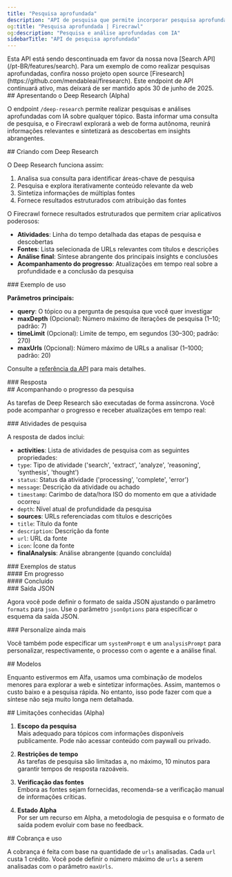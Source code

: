 ```yaml
---
title: "Pesquisa aprofundada"
description: "API de pesquisa que permite incorporar pesquisa aprofundada aos seus próprios aplicativos"
og:title: "Pesquisa aprofundada | Firecrawl"
og:description: "Pesquisa e análise aprofundadas com IA"
sidebarTitle: "API de pesquisa aprofundada"
---
```



<Warning>
  Esta API está sendo descontinuada em favor da nossa nova [Search API](/pt-BR/features/search). Para um exemplo de como realizar pesquisas aprofundadas, confira nosso projeto open source [Firesearch](https://github.com/mendableai/firesearch). Este endpoint de API continuará ativo, mas deixará de ser mantido após 30 de junho de 2025.
</Warning>

<div id="introducing-deep-research-alpha">
  ## Apresentando o Deep Research (Alpha)
</div>

O endpoint `/deep-research` permite realizar pesquisas e análises aprofundadas com IA sobre qualquer tópico. Basta informar uma consulta de pesquisa, e o Firecrawl explorará a web de forma autônoma, reunirá informações relevantes e sintetizará as descobertas em insights abrangentes.

<div id="building-with-deep-research">
  ## Criando com Deep Research
</div>

O Deep Research funciona assim:

1. Analisa sua consulta para identificar áreas-chave de pesquisa
2. Pesquisa e explora iterativamente conteúdo relevante da web
3. Sintetiza informações de múltiplas fontes
4. Fornece resultados estruturados com atribuição das fontes

O Firecrawl fornece resultados estruturados que permitem criar aplicativos poderosos:

* **Atividades**: Linha do tempo detalhada das etapas de pesquisa e descobertas
* **Fontes**: Lista selecionada de URLs relevantes com títulos e descrições
* **Análise final**: Síntese abrangente dos principais insights e conclusões
* **Acompanhamento do progresso**: Atualizações em tempo real sobre a profundidade e a conclusão da pesquisa

<div id="example-usage">
  ### Exemplo de uso
</div>

<CodeGroup>
  <DeepResearchPython />

  <DeepResearchNode />

  <DeepResearchCURL />
</CodeGroup>

**Parâmetros principais:**

* **query**: O tópico ou a pergunta de pesquisa que você quer investigar
* **maxDepth** (Opcional): Número máximo de iterações de pesquisa (1–10; padrão: 7)
* **timeLimit** (Opcional): Limite de tempo, em segundos (30–300; padrão: 270)
* **maxUrls** (Opcional): Número máximo de URLs a analisar (1–1000; padrão: 20)

Consulte a [referência da API](/pt-BR/api-reference/endpoint/deep-research) para mais detalhes.

<div id="response">
  ### Resposta
</div>

<DeepResearchOutput />

<div id="monitoring-research-progress">
  ## Acompanhando o progresso da pesquisa
</div>

As tarefas de Deep Research são executadas de forma assíncrona. Você pode acompanhar o progresso e receber atualizações em tempo real:

<CodeGroup>
  <CheckStatusPython />

  <CheckStatusNode />

  <CheckStatusCURL />
</CodeGroup>

<div id="research-activities">
  ### Atividades de pesquisa
</div>

A resposta de dados inclui:

* **activities**: Lista de atividades de pesquisa com as seguintes propriedades:
* `type`: Tipo de atividade (&#39;search&#39;, &#39;extract&#39;, &#39;analyze&#39;, &#39;reasoning&#39;, &#39;synthesis&#39;, &#39;thought&#39;)
* `status`: Status da atividade (&#39;processing&#39;, &#39;complete&#39;, &#39;error&#39;)
* `message`: Descrição da atividade ou achado
* `timestamp`: Carimbo de data/hora ISO do momento em que a atividade ocorreu
* `depth`: Nível atual de profundidade da pesquisa
* **sources**: URLs referenciadas com títulos e descrições
* `title`: Título da fonte
* `description`: Descrição da fonte
* `url`: URL da fonte
* `icon`: Ícone da fonte
* **finalAnalysis**: Análise abrangente (quando concluída)

<div id="status-examples">
  ### Exemplos de status
</div>

<div id="in-progress">
  #### Em progresso
</div>

<StatusPending />

<div id="completed">
  #### Concluído
</div>

<StatusCompleted />

<div id="json-output">
  ### Saída JSON
</div>

Agora você pode definir o formato de saída JSON ajustando o parâmetro `formats` para `json`. Use o parâmetro `jsonOptions` para especificar o esquema da saída JSON.

<div id="customize-even-further">
  ### Personalize ainda mais
</div>

Você também pode especificar um `systemPrompt` e um `analysisPrompt` para personalizar, respectivamente, o processo com o agente e a análise final.

<div id="models">
  ## Modelos
</div>

Enquanto estivermos em Alfa, usamos uma combinação de modelos menores para explorar a web e sintetizar informações. Assim, mantemos o custo baixo e a pesquisa rápida. No entanto, isso pode fazer com que a síntese não seja muito longa nem detalhada.

<div id="known-limitations-alpha">
  ## Limitações conhecidas (Alpha)
</div>

1. **Escopo da pesquisa**\
   Mais adequado para tópicos com informações disponíveis publicamente. Pode não acessar conteúdo com paywall ou privado.

2. **Restrições de tempo**\
   As tarefas de pesquisa são limitadas a, no máximo, 10 minutos para garantir tempos de resposta razoáveis.

3. **Verificação das fontes**\
   Embora as fontes sejam fornecidas, recomenda-se a verificação manual de informações críticas.

4. **Estado Alpha**\
   Por ser um recurso em Alpha, a metodologia de pesquisa e o formato de saída podem evoluir com base no feedback.

<div id="billing-and-usage">
  ## Cobrança e uso
</div>

A cobrança é feita com base na quantidade de `urls` analisadas. Cada `url` custa 1 crédito. Você pode definir o número máximo de `urls` a serem analisadas com o parâmetro `maxUrls`.